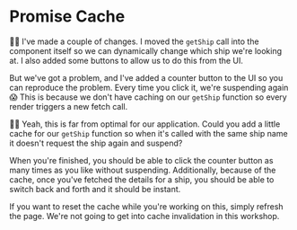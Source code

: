 # Promise Cache

<EpicVideo url="https://www.epicreact.dev/workshops/react-suspense/promise-cache" />

🧝‍♂️ I've made a <PrevDiffLink>couple of changes</PrevDiffLink>. I moved the
`getShip` call into the component itself so we can dynamically change which ship
we're looking at. I also added some buttons to allow us to do this from the UI.

But we've got a problem, and I've added a counter button to the UI so you can
reproduce the problem. Every time you click it, we're suspending again 😱 This
is because we don't have caching on our `getShip` function so every render
triggers a new fetch call.

👨‍💼 Yeah, this is far from optimal for our application. Could you add a little
cache for our `getShip` function so when it's called with the same ship name it
doesn't request the ship again and suspend?

When you're finished, you should be able to click the counter button as many
times as you like without suspending. Additionally, because of the cache, once
you've fetched the details for a ship, you should be able to switch back and
forth and it should be instant.

<callout-info>
	If you want to reset the cache while you're working on this, simply refresh
	the page. We're not going to get into cache invalidation in this workshop.
</callout-info>
